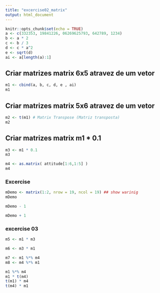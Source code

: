 ```yaml
---
title: "excercise02_matrix"
output: html_document
---
```



```r
knitr::opts_chunk$set(echo = TRUE)
a <- c(332353, 19841226, 06269625793, 642789, 1234)
b <- a * 2
c <- b / 3
d <- c * a^2
e <- sqrt(d)
ai <- a[length(a):1]

```

## Criar matrizes matrix 6x5 atravez de um vetor

```r
m1 <- cbind(a, b, c, d, e , ai)
m1
```

## Criar matrizes matrix 5x6 atravez de um vetor

```r
m2 <- t(m1) # Matrix Transpose (Matriz transposta)
m2
```

## Criar matrizes matrix m1 * 0.1

```r
m3 <- m1 * 0.1
m3
```



```r
m4 <- as.matrix( attitude[1:6,1:5] )
m4
```



### Excercise

```r
mDemo <- matrix(1:2, nrow = 19, ncol = 19) ## show warinig
mDemo
```

```r
mDemo - 1
```

```r
mDemo + 1
```


### excercise 03


```r
m5 <- m1 * m3
```

```r
m6 <- m3 * m1
```

```r
m7 <- m1 %*% m4
m8 <- m4 %*% m1
```


```r
m1 %*% m4
m1 * t(m4)
t(m1) * m4
t(m4) * m1
```